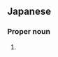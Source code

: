 ==Japanese==
{{ja-kanjitab|なか|まち|yomi=k}}

===Proper noun===
{{ja-pos|proper|なかまち}}

# {{surname|lang=ja|sort=なかまち}}